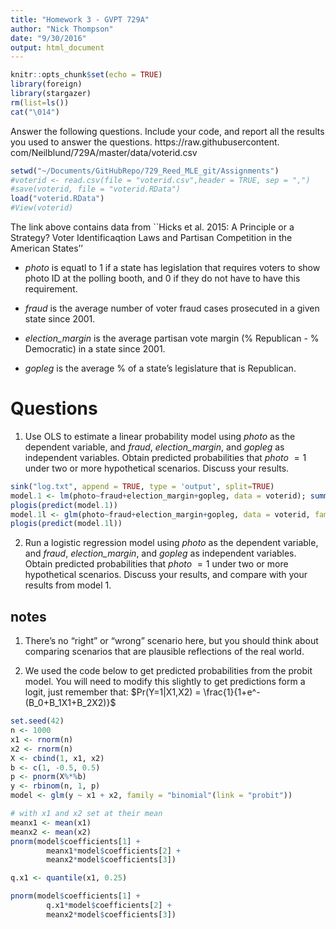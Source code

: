 ```yaml
---
title: "Homework 3 - GVPT 729A"
author: "Nick Thompson"
date: "9/30/2016"
output: html_document
---
```


```r
knitr::opts_chunk$set(echo = TRUE)
library(foreign)
library(stargazer)
rm(list=ls())
cat("\014")
```

Answer the following questions.  Include your code, and report all the results you used to answer the questions.  https://raw.githubusercontent. com/Neilblund/729A/master/data/voterid.csv

```r
setwd("~/Documents/GitHubRepo/729_Reed_MLE_git/Assignments")
#voterid <- read.csv(file = "voterid.csv",header = TRUE, sep = ",")
#save(voterid, file = "voterid.RData")
load("voterid.RData")
#View(voterid)
```

The link above contains data from ``Hicks et al. 2015:  A Principle or a Strategy?  Voter Identificaqtion Laws and Partisan Competition in the American States''

* *photo* is equatl to $1$ if a state has legislation that requires voters to show photo ID at the polling booth, and $0$ if they do not have to have this requirement.

* *fraud* is the average number of voter fraud cases prosecuted in a given state since 2001.

* *election_margin* is the average partisan vote margin ($\%$ Republican - $\%$ Democratic) in a state since 2001.

* *gopleg* is the average $\%$ of a state's legislature that is Republican.

# Questions

1. Use OLS to estimate a linear probability model using *photo* as the dependent variable, and *fraud*, *election_margin*, and *gopleg* as independent variables.  Obtain predicted probabilities that *photo* $= 1$ under two or more hypothetical scenarios.  Discuss your results.

```r
sink("log.txt", append = TRUE, type = 'output', split=TRUE)
model.1 <- lm(photo~fraud+election_margin+gopleg, data = voterid); summary(model.1) #stargazer(model.1, type = 'text')
plogis(predict(model.1))
model.1l <- glm(photo~fraud+election_margin+gopleg, data = voterid, family = 'binomial'(link='logit')); summary(model.1l)
plogis(predict(model.1l))

```

2.  Run a logistic regression model using *photo* as the dependent variable, and *fraud*, *election_margin*, and *gopleg* as independent variables.  Obtain predicted probabilities that *photo* $= 1$ under two or more hypothetical scenarios.  Discuss your results, and compare with your results from model $1$.

## notes

1.  There's no "right" or "wrong" scenario here, but you should think about comparing scenarios that are plausible reflections of the real world.

2.  We used the code below to get predicted probabilities from the probit model.  You will need to modify this slightly to get predictions form a logit, just remember that:  $Pr(Y=1|X1,X2) = \frac{1}{1+e^-(B_0+B_1X1+B_2X2)}$

```r
set.seed(42)
n <- 1000
x1 <- rnorm(n)
x2 <- rnorm(n)
X <- cbind(1, x1, x2)
b <- c(1, -0.5, 0.5)
p <- pnorm(X%*%b)
y <- rbinom(n, 1, p)
model <- glm(y ~ x1 + x2, family = "binomial"(link = "probit"))

# with x1 and x2 set at their mean
meanx1 <- mean(x1)
meanx2 <- mean(x2)
pnorm(model$coefficients[1] +
        meanx1*model$coefficients[2] +
        meanx2*model$coefficients[3])

q.x1 <- quantile(x1, 0.25)

pnorm(model$coefficients[1] +
        q.x1*model$coefficients[2] +
        meanx2*model$coefficients[3])
```